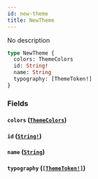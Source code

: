 ```yaml
---
id: new-theme
title: NewTheme
---
```


No description

```graphql
type NewTheme {
  colors: ThemeColors
  id: String!
  name: String
  typography: [ThemeToken!]
}
```

### Fields

#### `colors` ([`ThemeColors`](/graphql/objects/theme-colors))

#### `id` ([`String!`](/graphql/scalars/string))

#### `name` ([`String`](/graphql/scalars/string))

#### `typography` ([`[ThemeToken!]`](/graphql/objects/theme-token))
